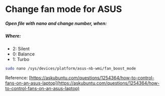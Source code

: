 # Change fan mode for ASUS
##### Open file with nano and change number, when:

##### Where:
* 2: Silent
* 0: Balance
* 1: Turbo

```bash copy
sudo nano /sys/devices/platform/asus-nb-wmi/fan_boost_mode
```

Reference: [https://askubuntu.com/questions/1254364/how-to-control-fans-on-an-asus-laptop](https://askubuntu.com/questions/1254364/how-to-control-fans-on-an-asus-laptop)